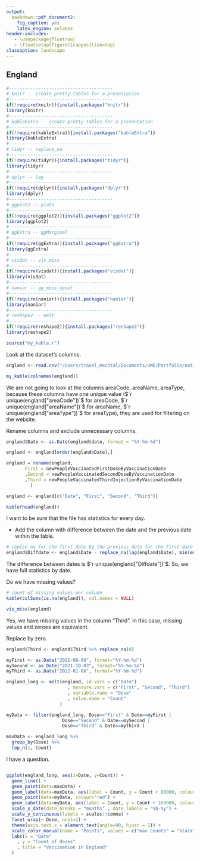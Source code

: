```yaml
---
output:
  bookdown::pdf_document2:
    fig_caption: yes
    latex_engine: xelatex
header-includes:
   - \usepackage{floatrow}
   - \floatsetup[figure]{capposition=top}
classoption: landscape
---
```

## England {#england}

```r
#---------------------------------------
# knitr -- create pretty tables for a presentation
#---------------------------------------
if(!require(knitr)){install.packages("knitr")}
library(knitr)
#---------------------------------------
# kableExtra -- create pretty tables for a presentation
#---------------------------------------
if(!require(kableExtra)){install.packages("kableExtra")}
library(kableExtra)
#---------------------------------------
# tidyr -- replace_na
#---------------------------------------
if(!require(tidyr)){install.packages("tidyr")}
library(tidyr)
#---------------------------------------
# dplyr -- lag
#---------------------------------------
if(!require(dplyr)){install.packages("dplyr")}
library(dplyr)
#---------------------------------------
# ggplot2 -- plots
#---------------------------------------
if(!require(ggplot2)){install.packages("ggplot2")}
library(ggplot2)
#---------------------------------------
# ggExtra -- ggMarginal
#---------------------------------------
if(!require(ggExtra)){install.packages("ggExtra")}
library(ggExtra)
#---------------------------------------
# visdat -- vis_miss
#---------------------------------------
if(!require(visdat)){install.packages("visdat")}
library(visdat)
#---------------------------------------
# naniar -- gg_miss_upset
#---------------------------------------
if(!require(naniar)){install.packages("naniar")}
library(naniar)
#---------------------------------------
# reshape2 -- melt
#---------------------------------------
if(!require(reshape2)){install.packages("reshape2")}
library(reshape2)
```

```r
source("my_kable.r")
```

Look at the dataset's columns.
```r
england <- read.csv("/Users/travel_mechtal/Documents/UWE/Portfolio/nation_2022-03-10.csv", header = TRUE, sep = ",")

my_kable(colnames(england))
```
We are not going to look at the columns areaCode, areaName, areaType, because these columns have one unique value ($`r unique(england["areaCode"])`$ for areaCode, $`r unique(england["areaName"])`$ for areaName, $`r unique(england["areaType"])`$ for areaType), they are used for filtering on the website.

Rename columns and exclude unnecessary columns.

```r
england$Date <- as.Date(england$date, format = "%Y-%m-%d")

england <- england[order(england$Date),]

england = rename(england, 
       First = newPeopleVaccinatedFirstDoseByVaccinationDate
       ,Second = newPeopleVaccinatedSecondDoseByVaccinationDate
       ,Third = newPeopleVaccinatedThirdInjectionByVaccinationDate
         )

england <- england[c("Date", "First", "Second", "Third")]

kable(head(england))
```

I want to be sure that the file has statistics for every day.

- Add the column with difference between the date and the previous date within the table.
```r
# replce na for the first date by the previous date for the first date
england$Diffdate <- england$Date - replace_na(lag(england$Date), min(england$Date) - 1)
```
The difference between dates is $`r unique(england["Diffdate"])`$. So, we have full statistics by date.

Do we have missing values?
```r
# count of missing values per column
kable(colSums(is.na(england)), col.names = NULL)
```

```r
vis_miss(england)
```
Yes, we have missing values in the column "Third". In this case, missing values and zeroes are equivalent.

Replace by zero.

```r
england$Third <- england$Third %>% replace_na(0)
```

```r
myFirst <- as.Date("2021-08-08", format="%Y-%m-%d")
mySecond <- as.Date("2021-10-03", format="%Y-%m-%d")
myThird <- as.Date("2022-01-08", format="%Y-%m-%d")
```

```r
england_long <- melt(england, id.vars = c("Date")
                       , measure.vars = c("First", "Second", "Third")
                       , variable.name = "Dose"
                       , value.name = "Count"
                    )
```

```r
myData <- filter(england_long, Dose=="First" & Date==myFirst |
                     Dose=="Second" & Date==mySecond |
                     Dose=="Third" & Date==myThird )
```

```r
maxData <- england_long %>%
  group_by(Dose) %>%
  top_n(1, Count)
```

I have a question.

```r
```

```r
ggplot(england_long, aes(x=Date, y=Count)) +
  geom_line() +
  geom_point(data=maxData) +
  geom_label(data=maxData, aes(label = Count, y = Count + 80000, colour="max")) +
  geom_point(data=myData, colour="red") +
  geom_label(data=myData, aes(label = Count, y = Count + 160000, colour="my")) +
  scale_x_date(date_breaks = "months" , date_labels = "%b-%y") +
  scale_y_continuous(labels = scales::comma) +
  facet_wrap(~ Dose, ncol=1) +
  theme(axis.text.x = element_text(angle=90, hjust = 1)) +
  scale_color_manual(name = "Points", values = c("max counts" = "black", "my dates" = "red")) +
  labs(x = "Date" 
    , y = "Count of doses"
    , title = "Vaccination in England"
  )
```